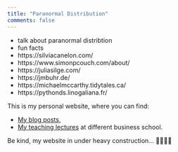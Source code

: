 ```yaml
---
title: "Paranormal Distribution"
comments: false
---
```


- talk about paranormal distribtion
- fun facts
- https://silviacanelon.com/
- https://www.simonpcouch.com/about/
- https://juliasilge.com/
- https://jmbuhr.de/
- https://michaelmccarthy.tidytales.ca/
- https://pythonds.linogaliana.fr/

This is my personal website, where you can find:

- [My blog posts](),
- [My teaching lectures]() at different business school.

Be kind, my website in under heavy construction... 🧑🏻‍💻🔧